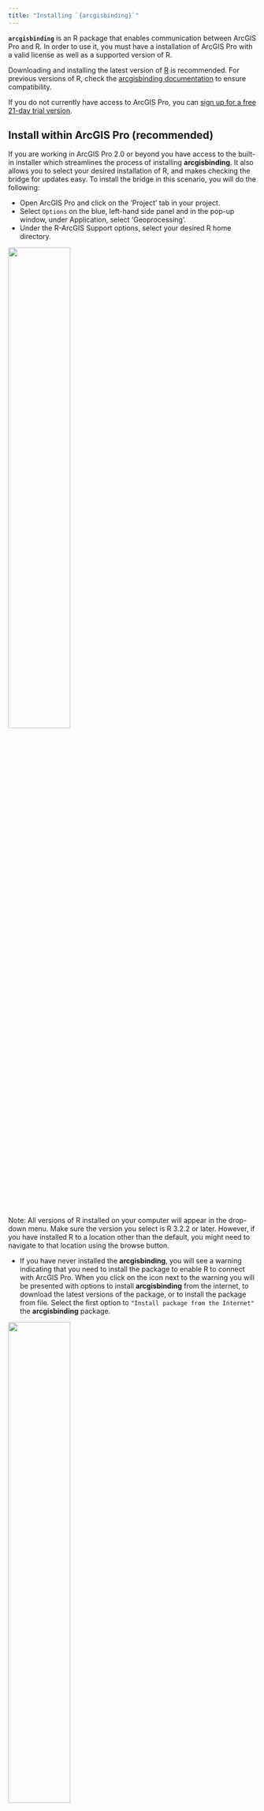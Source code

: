 ```yaml
---
title: "Installing `{arcgisbinding}`"
---
```


**`arcgisbinding`** is an R package that enables communication between ArcGIS Pro
and R. In order to use it, you must have a installation of ArcGIS Pro with a valid
license as well as a supported version of R. 

Downloading and installing the latest version of [R](https://cran.r-project.org/) is recommended. For previous versions of R, check the [arcgisbinding documentation](https://github.com/R-ArcGIS/r-bridge) to ensure compatibility.
<!-- 
Nick says: 
While we recommend that you download and install the latest version of R for Windows (link here - https://cran.r-project.org/bin/windows/), the R-ArcGIS Bridge supports all previous versions or R (link here - https://cran.r-project.org/bin/windows/base/old/) back to version 3.2.2.

Josiah: Dima wants to drop support for old versions of R i think going only back to 3.6.3

Martha: Maybe we should link to the authoritative source on version compatibility in case support for R versions changes? (Unless this IS the authoritative source on version compatibility!)
-->

:::{.callout-note}
If you do not currently have access to ArcGIS Pro, you can [sign up for a free 21-day trial version](https://www.esri.com/en-us/arcgis/products/arcgis-pro/trial).
:::

## Install within ArcGIS Pro (recommended) {#from-pro}

If you are working in ArcGIS Pro 2.0 or beyond you have access to the built-in installer <!-- Nick prefers R-ArcGIS Bridge installer, i think that is too broad and continues to conflate remove--> which streamlines the process of installing **arcgisbinding**. It also allows you to select your desired installation of R, and makes checking the bridge for updates easy. To install the bridge in this scenario, you will do the following:

- Open ArcGIS Pro and click on the 'Project' tab in your project.
- Select `Options` on the blue, left-hand side panel and in the pop-up window, under Application, select 'Geoprocessing'.
- Under the R-ArcGIS Support options, select your desired R home directory.

![](images/arcgisbinding-installer-homedir.png){width=50% fig-align="center" fig-alt="A screenshot of the Options window with the Detected R home directories drop-down in the R-ArcGIS Support section highlighted."}

:::{.callout-warning collapse="false"}

Note: All versions of R installed on your computer will appear in the drop-down menu. Make sure the version you select is R 3.2.2 or later. However, if you have installed R to a location other than the default, you might need to navigate to that location using the browse button.

:::

- If you have never installed the **arcgisbinding**, you will see a warning indicating that you need to install the package to enable R to connect with ArcGIS Pro. When you click on the icon next to the warning you will be presented with options to install **arcgisbinding** from the internet, to download the latest versions of the package, or to install the package from file. Select the first option to `"Install package from the Internet"` the **arcgisbinding** package.

![](images/arcgisbinding-installer-internet.png){width=50% fig-align="center" fig-alt="A screenshot of the Options window with the ArcGIS R integration package installation drop-down in the R-ArcGIS Support section highlighted, showing the Install package from the internet option."}

- A pop-up window will appear to inform you there is a new **arcgisbinding** version and will ask you if you wish to install it. Select `"Yes"`.

- A progress bar will appear to inform you of the status of the installation before showing an Output Message to report the final status. If you scroll down, you should see that the package **arcgisbinding** was successfully installed. The package will now show as installed in the R-ArcGIS Support section of the Options window.

![](images/arcgisbinding-installer-complete.png){width=50% fig-align="center" fig-alt="A screenshot of the Options window with the completed installation message highlighted, reading Installed arcgisbinding package version 1.0.1.306."}

## Install from R {#from-r}

Alternatively, you can install **arcgisbinding** directly from R. Open RStudio, VS Code, or your favorite text editor and run the following from the console.

```r
 install.packages(
  "arcgisbinding", 
  repos = "https://r.esri.com", 
  type = "win.binary"
 )
 ```
This will install the package binary directly from the [R-ArcGIS GitHub repository](https://github.com/R-ArcGIS/r-arcgis.github.io/tree/master/bin/windows/contrib), which stores the builds of the package. Note that installing this way still has the same requirements. The package is a Windows binary and must be installed on a Windows computer. 

## Offline Installation {#offline}

Many users of **arcgisbinding** work in a completely air-gapped environment where downloading external packages from the internet is not possible. 

In order to install **arcgisbinding** in an air-gapped environment you must first download the package on a machine with internet access and transfer it into your offline environment. 

<!-- 
Nick: "However, I'm not sure if we need to be more formal/literal here." 
Josiah: This is quite literate! If we try to be more specific we get ourselves in the business of telling customers how to migrate data from offline environments which are not. Some people temporarily open internet access. Sometimes they move to a thumbdrive, or even a cd. 
Martha: Agreed we shouldn't get specific on how the transfer happens. In fact, I think using "transfer" is more flexible? That would cover physical transfer/sneakernet (had not heard this term!) or if there are other mechanisms for file transfers.
--> 

To download the package go to https://r.esri.com/bin/ and choose the version of **arcgisbinding** that matches your version of R. 

Once you have downloaded and moved the zip file onto your air-gapped machine you can install it using the `install.packages()` command. 

```r
install.packages("path/to/arcgisbinding_1.0.1.306.zip", repos = NULL)
```

:::{.callout-warning}
Note that depending on the version of the package you download, the file name will be different. Be sure the file path and name are accurate. 
:::

## Verify your installation

Once you have **arcgisbinding** installed, you can check if your installation was successful by loading the package. 

```r
library(arcgisbinding)
arc.check_product()
```

This will print a message informing you of the version of ArcGIS Pro you are using. You do not need to install **arcgisbinding** again until you download a new version of R or wish to upgrade the package. 

## Upgrading `{arcgisbinding}`

### Using ArcGIS Pro

If you have installed **arcgisbinding** from within ArcGIS Pro, follow the instructions for accessing ArcGIS Pro's R-ArcGIS Support options in the [installing within ArcGIS Pro section](#from-pro). 

If you have previously installed **arcgisbinding**, you will see an installed message that lets you know the version of your **arcgisbinding** package and allows you to check for updates, download the latest version, or update from a file. Check for updates and ensure you have the latest version of the **arcgisbinding** package. If prompted to update, click `"Yes"` and the latest version will automatically be installed.

### Using R or offline

To upgrade your package using R or in an offline environment, repeat the steps above for either [installing from R](#from-r) or [offline installation](#offline).
